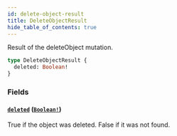 ```yaml
---
id: delete-object-result
title: DeleteObjectResult
hide_table_of_contents: true
---
```



Result of the deleteObject mutation.

```graphql
type DeleteObjectResult {
  deleted: Boolean!
}
```


### Fields

#### [`deleted`](#) ([`Boolean!`](/docs/directory-guide/graphql/reference/schema/scalars/boolean))

True if the object was deleted. False if it was not found.




